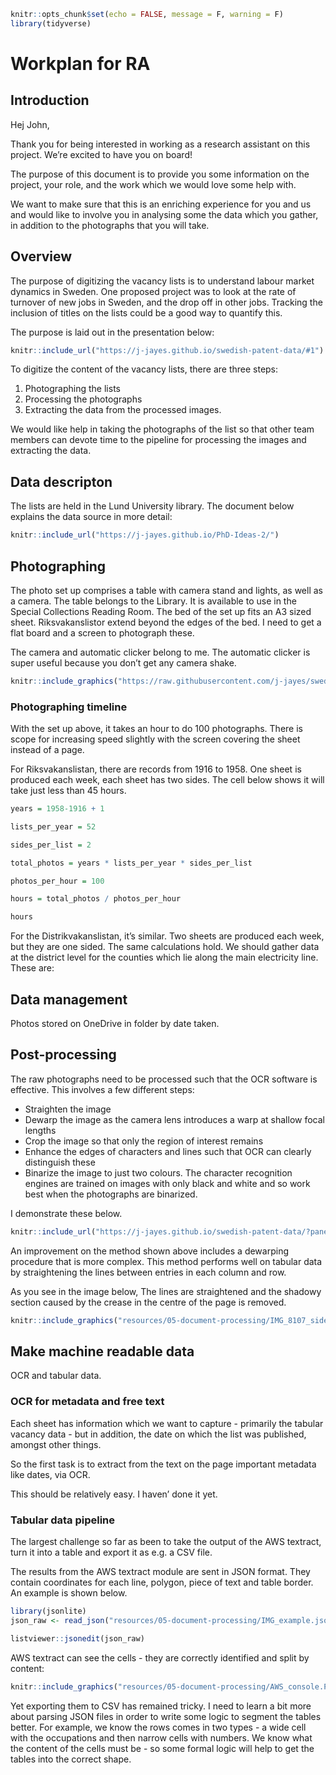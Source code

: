 
```r
knitr::opts_chunk$set(echo = FALSE, message = F, warning = F)
library(tidyverse)
```

# Workplan for RA 

## Introduction

Hej John,

Thank you for being interested in working as a research assistant on this project. We're excited to have you on board!

The purpose of this document is to provide you some information on the project, your role, and the work which we would love some help with.

We want to make sure that this is an enriching experience for you and us and would like to involve you in analysing some the data which you gather, in addition to the photographs that you will take.

## Overview

The purpose of digitizing the vacancy lists is to understand labour market dynamics in Sweden. One proposed project was to look at the rate of turnover of new jobs in Sweden, and the drop off in other jobs. Tracking the inclusion of titles on the lists could be a good way to quantify this.

The purpose is laid out in the presentation below:

```r
knitr::include_url("https://j-jayes.github.io/swedish-patent-data/#1")
```

To digitize the content of the vacancy lists, there are three steps:

1. Photographing the lists
2. Processing the photographs
3. Extracting the data from the processed images.

We would like help in taking the photographs of the list so that other team members can devote time to the pipeline for processing the images and extracting the data.

## Data descripton

The lists are held in the Lund University library. The document below explains the data source in more detail:

```r
knitr::include_url("https://j-jayes.github.io/PhD-Ideas-2/")
```

## Photographing

The photo set up comprises a table with camera stand and lights, as well as a camera. The table belongs to the Library. It is available to use in the Special Collections Reading Room. The bed of the set up fits an A3 sized sheet. Riksvakanslistor extend beyond the edges of the bed. I need to get a flat board and a screen to photograph these.

The camera and automatic clicker belong to me. The automatic clicker is super useful because you don't get any camera shake.

```r
knitr::include_graphics("https://raw.githubusercontent.com/j-jayes/swedish-patent-data/main/slides/camera_set_up.jpeg")
```

### Photographing timeline

With the set up above, it takes an hour to do 100 photographs. There is scope for increasing speed slightly with the screen covering the sheet instead of a page.

For Riksvakanslistan, there are records from 1916 to 1958. One sheet is produced each week, each sheet has two sides. The cell below shows it will take just less than 45 hours.

```r

years = 1958-1916 + 1

lists_per_year = 52

sides_per_list = 2

total_photos = years * lists_per_year * sides_per_list

photos_per_hour = 100

hours = total_photos / photos_per_hour

hours
```

For the Distrikvakanslistan, it's similar. Two sheets are produced each week, but they are one sided. The same calculations hold. We should gather data at the district level for the counties which lie along the main electricity line. These are:



## Data management

Photos stored on OneDrive in folder by date taken.

## Post-processing

The raw photographs need to be processed such that the OCR software is effective. This involves a few different steps:

- Straighten the image
- Dewarp the image as the camera lens introduces a warp at shallow focal lengths
- Crop the image so that only the region of interest remains
- Enhance the edges of characters and lines such that OCR can clearly distinguish these
- Binarize the image to just two colours. The character recognition engines are trained on images with only black and white and so work best when the photographs are binarized.

I demonstrate these below.

```r
knitr::include_url("https://j-jayes.github.io/swedish-patent-data/?panelset4=pre-processing-image#33")
```

An improvement on the method shown above includes a dewarping procedure that is more complex. This method performs well on tabular data by straightening the lines between entries in each column and row.

As you see in the image below, The lines are straightened and the shadowy section caused by the crease in the centre of the page is removed.

```r
knitr::include_graphics("resources/05-document-processing/IMG_8107_side_by_side.png")
```


## Make machine readable data

OCR and tabular data.

### OCR for metadata and free text

Each sheet has information which we want to capture - primarily the tabular vacancy data - but in addition, the date on which the list was published, amongst other things.

So the first task is to extract from the text on the page important metadata like dates, via OCR.

This should be relatively easy. I haven' done it yet.

### Tabular data pipeline

The largest challenge so far as been to take the output of the AWS textract, turn it into a table and export it as e.g. a CSV file.

The results from the AWS textract module are sent in JSON format. They contain coordinates for each line, polygon, piece of text and table border. An example is shown below.

```r
library(jsonlite)
json_raw <- read_json("resources/05-document-processing/IMG_example.json")

listviewer::jsonedit(json_raw)
```

AWS textract can see the cells - they are correctly identified and split by content:

```r
knitr::include_graphics("resources/05-document-processing/AWS_console.PNG")
```

Yet exporting them to CSV has remained tricky. I need to learn a bit more about parsing JSON files in order to write some logic to segment the tables better. For example, we know the rows comes in two types - a wide cell with the occupations and then narrow cells with numbers. We know what the content of the cells must be - so some formal logic will help to get the tables into the correct shape.


